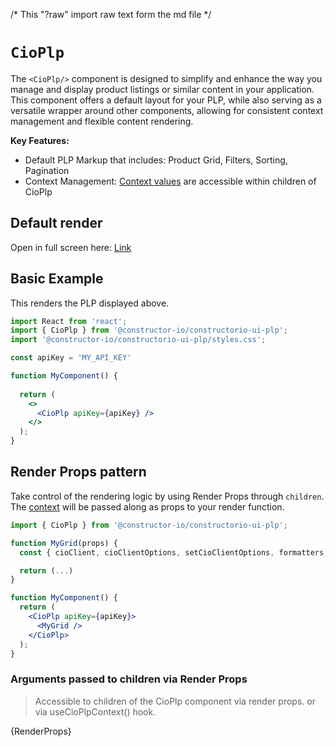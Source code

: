 /* This "?raw" import raw text form the md file */

<Meta of={CioPlpStories} />

# `CioPlp`

The `<CioPlp/>` component is designed to simplify and enhance the way you manage and display product listings or similar content in your application.
This component offers a default layout for your PLP, while also serving as a versatile wrapper around other components, allowing for consistent context management and flexible content rendering.

**Key Features:**

- Default PLP Markup that includes: Product Grid, Filters, Sorting, Pagination
- Context Management: [Context values](./?path=/docs/components-cioplp--code-examples#arguments-passed-to-children-via-render-props) are accessible within children of CioPlp

## Default render
Open in full screen here: <a href="./?path=/story/components-cioplp--primary">Link</a>
<Canvas of={CioPlpStories.Primary} />

## Basic Example
This renders the PLP displayed above.

  ```jsx
  import React from 'react';
  import { CioPlp } from '@constructor-io/constructorio-ui-plp';
  import '@constructor-io/constructorio-ui-plp/styles.css';

  const apiKey = 'MY_API_KEY'

  function MyComponent() {
    
    return (
      <>
        <CioPlp apiKey={apiKey} />
      </>
    );
  }
  ```


## Render Props pattern
Take control of the rendering logic by using Render Props through `children`. 
The [context](..?path=/docs/components-cioplp--code-examples#cioplp-context-value) will be passed along as props to your render function.

```jsx
import { CioPlp } from '@constructor-io/constructorio-ui-plp';

function MyGrid(props) {
  const { cioClient, cioClientOptions, setCioClientOptions, formatters, itemFieldGetters, urlHelpers } = props

  return (...)
}

function MyComponent() {
  return (
    <CioPlp apiKey={apiKey}>
      <MyGrid />
    </CioPlp>
  );
}
```


### Arguments passed to children via Render Props
>Accessible to children of the CioPlp component via render props.
or via useCioPlpContext() hook. 

<Markdown>{RenderProps}</Markdown>

